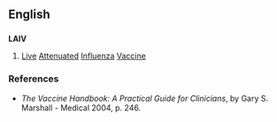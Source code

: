 {{also|laiv}}
==English==

==={{acronym}}===
'''LAIV'''

# {{medical}} [[live|Live]] [[attenuated|Attenuated]] [[influenza|Influenza]] [[vaccine|Vaccine]]

===References===
* ''The Vaccine Handbook: A Practical Guide for Clinicians'', by Gary S. Marshall - Medical 2004, p. 246.